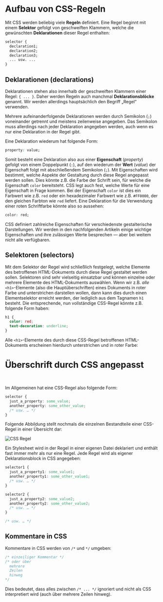 # Aufbau von CSS-Regeln

Mit CSS werden beliebig viele **Regeln** definiert. Eine Regel
beginnt mit einem **Selektor** gefolgt von geschweiften Klammern, welche die
gewünschten **Deklarationen** dieser Regel enthalten:

```css
selector {
  declaration1;
  declaration2;
  declaration3;
  ... usw. ...
}
```

## Deklarationen (declarations)

Deklarationen stehen also innerhalb der geschweiften Klammern einer Regel: `{ ... }`.
Daher werden Regeln auch manchmal **Deklarationsblöcke** genannt. Wir werden
allerdings hauptsächlich den Begriff „Regel“ verwenden.

Mehrere aufeinanderfolgende Deklarationen werden durch Semikolon (`;`) voneinander
getrennt und meistens zeilenweise angegeben. Das Semikolon muss allerdings nach
jeder Deklaration angegeben werden, auch wenn es nur eine Deklaration in der Regel gibt.

Eine Deklaration wiederum hat folgende Form:

```css
property: value;
```

Somit besteht eine Deklaration also aus einer **Eigenschaft** (_property_) gefolgt
von einem Doppelpunkt (`:`), auf den wiederum der **Wert** (_value_) der Eigenschaft
folgt mit abschließendem Semikolon (`;`). Mit Eigenschaften wird bestimmt, welche
Aspekte der Gestaltung durch diese Regel angepasst werden sollen. Dies könnte z.B.
die Farbe der Schrift sein, für welche die Eigenschaft `color` bereitsteht.
CSS legt auch fest, welche Werte für eine Eigenschaft in Frage kommen. Bei der
Eigenschaft `color` ist dies ein Farbwert wie z.B. `red` oder ein hexadezimaler
Farbwert wie z.B. `#FF0000`, der den gleichen Farbton wie `red` liefert. Eine
Deklaration für die Verwendung einer roten Schriftfarbe könnte also so aussehen:

```css
color: red;
```

CSS definiert zahlreiche Eigenschaften für verschiedenste gestalterische Darstellungen.
Wir werden in den nachfolgenden Artikeln einige wichtige Eigenschaften und ihre zulässigen
Werte besprechen &mdash; aber bei weitem nicht alle verfügbaren.

## Selektoren (selectors)

Mit dem Selektor der Regel wird schließlich festgelegt, welche Elemente des betroffenen
HTML-Dokuments durch diese Regel gestaltet werden sollen. Selektoren sind sehr vielseitig
einsatzbar und können einzelne oder mehrere Elemente des HTML-Dokuments auswählen. Wenn
wir z.B. _alle_ `<h1>`-Elemente (also die Hauptüberschriften) eines Dokuments in roter
Farbe und unterstrichen darstellen wollen, dann kann dies durch einen Elementselektor
erreicht werden, der lediglich aus dem Tagnamen `h1` besteht. Die entsprechende, nun
vollständige CSS-Regel könnte z.B. folgende Form haben:

```css
h1 {
  color: red;
  text-decoration: underline;
}
```

Alle `<h1>`-Elemente des durch diese CSS-Regel betroffenen HTML-Dokuments erscheinen
hierdurch unterstrichen und in roter Farbe:

<h1 style={{fontFamily: "serif", color: "red", textDecoration: "underline", marginTop: "0px"}}>Überschrift durch CSS angepasst</h1>
<br/>

Im Allgemeinen hat eine CSS-Regel also folgende Form:

```css
selector {
  just_a_property: some_value;
  another_property: some_other_value;
  /* usw. … */
}
```

Folgende Abbildung stellt nochmals die einzelnen Bestandteile einer CSS-Regel
in einer Übersicht dar:
<br/>

![CSS Regel](../../images/css/regel.png)

Ein Stylesheet wird in der Regel in einer eigenen Datei deklariert und enthält fast immer
mehr als nur eine Regel. Jede Regel wird als eigener Deklarationsblock in CSS angegeben:

```css
selector1 {
  just_a_property1: some_value1;
  another_property1: some_other_value1;
  /* usw. … */
}

selector2 {
  just_a_property2: some_value2;
  another_property2: some_other_value2;
  /* usw. … */
}

/* usw. … */
```

## Kommentare in CSS

Kommentare in CSS werden von `/*` und `*/` umgeben:

```css
/* einzeiliger Kommentar */
/* oder über
  mehrere
  Zeilen
  hinweg
*/
```

Dies bedeutet, dass alles zwischen `/* ... */` ignoriert und nicht als CSS interpretiert
wird (auch über mehrere Zeilen hinweg).
